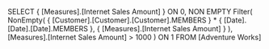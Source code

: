 SELECT 
    { [Measures].[Internet Sales Amount] } ON 0,
NON EMPTY
    Filter(
      NonEmpty(
                { [Customer].[Customer].[Customer].MEMBERS } *
                { [Date].[Date].[Date].MEMBERS },
                { [Measures].[Internet Sales Amount] }
               ),
      [Measures].[Internet Sales Amount] > 1000
           ) ON 1
FROM 
   [Adventure Works]
